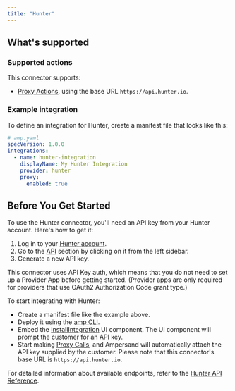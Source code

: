```yaml
---
title: "Hunter"
---
```

## What's supported

### Supported actions

This connector supports:
- [Proxy Actions](/define-integrations/proxy-actions), using the base URL `https://api.hunter.io`.

### Example integration

To define an integration for Hunter, create a manifest file that looks like this:

```YAML
# amp.yaml
specVersion: 1.0.0
integrations:
  - name: hunter-integration
    displayName: My Hunter Integration
    provider: hunter
    proxy:
      enabled: true
```

## Before You Get Started

To use the Hunter connector, you'll need an API key from your Hunter account. Here's how to get it:

1. Log in to your [Hunter account](https://hunter.io/).
2.  Go to the [API](https://hunter.io/api-keys) section by clicking on it from the left sidebar.
3. Generate a new API key.


This connector uses API Key auth, which means that you do not need to set up a Provider App before getting started. (Provider apps are only required for providers that use OAuth2 Authorization Code grant type.)

To start integrating with Hunter:
- Create a manifest file like the example above.
- Deploy it using the [amp CLI](/cli/overview).
- Embed the [InstallIntegration](/embeddable-ui-components#install-integration) UI component. The UI component will prompt the customer for an API key.
- Start making [Proxy Calls](/define-integrations/proxy-actions), and Ampersand will automatically attach the API key supplied by the customer. Please note that this connector's base URL is `https://api.hunter.io`.


For detailed information about available endpoints, refer to the [Hunter API Reference](https://hunter.io/api-documentation/v2).